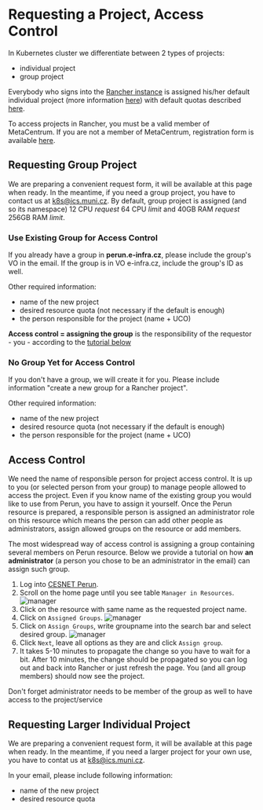 # Requesting a Project, Access Control


In Kubernetes cluster we differentiate between 2 types of projects:
- individual project
- group project

Everybody who signs into the [Rancher instance](rancher.cloud.e-infra.cz) is assigned his/her default individual project (more information [here](rancher)) with default quotas described [here](quotas.html). 

To access projects in Rancher, you must be a valid member of MetaCentrum. If you are not a member of MetaCentrum, registration form is available [here](https://metavo.metacentrum.cz/en/application/index.html).

## Requesting Group Project
We are preparing a convenient request form, it will be available at this page when ready. In the meantime, if you need a group project, you have to contact us at k8s@ics.muni.cz. By default, group project is assigned (and so its namespace) 12 CPU *request* 64 CPU *limit* and  40GB RAM *request* 256GB RAM *limit*. 

### Use Existing Group for Access Control
If you already have a group in **perun.e-infra.cz**, please include the group's VO in the email. If the group is in VO e-infra.cz, include the group's ID as well.

Other required information:
- name of the new project
- desired resource quota (not necessary if the default is enough)
- the person responsible for the project (name + UCO)

<TipWarning>**Access control = assigning the group** is the responsibility of the requestor - you - according to the [tutorial below](#access-control)</TipWarning>

### No Group Yet for Access Control
If you don't have a group, we will create it for you. Please include information "create a new group for a Rancher project".

Other required information:
- name of the new project
- desired resource quota (not necessary if the default is enough)
- the person responsible for the project (name + UCO)


## Access Control
We need the name of responsible person for project access control. It is up to you (or selected person from your group) to manage people allowed to access the project. Even if you know name of the existing group you would like to use from Perun, you have to assign it yourself. Once the Perun resource is prepared, a responsible person is assigned an administrator role on this resource which means the person can add other people as administrators, assign allowed groups on the resource or add members. 

The most widespread way of access control is assigning a group containing several members on Perun resource. Below we provide a tutorial on how **an administrator** (a person you chose to be an administrator in the email) can assign such group.

1. Log into [CESNET Perun](https://perun.aai.cesnet.cz).
2. Scroll on the home page until you see table `Manager in Resources`.
![manager](/img/ceritsc/request-project-images/manager.png)
3. Click on the resource with same name as the requested project name.
4. Click on `Assigned Groups`.
![manager](/img/ceritsc/request-project-images/assign_button.png)
5. Click on `Assign Groups`, write groupname into the search bar and select desired group.
![manager](/img/ceritsc/request-project-images/assign_group.png)
6. Click `Next`, leave all options as they are and click `Assign group`. 
7. It takes 5-10 minutes to propagate the change so you have to wait for a bit. After 10 minutes, the change should be propagated so you can log out and back into Rancher or just refresh the page. You (and all group  members) should now see the project.

<TipWarning>Don't forget administrator needs to be member of the group as well to have access to the project/service</TipWarning>

## Requesting Larger Individual Project
We are preparing a convenient request form, it will be available at this page when ready. In the meantime, if you need a larger project for your own use, you have to contat us at k8s@ics.muni.cz.

In your email, please include following information:
- name of the new project
- desired resource quota 
